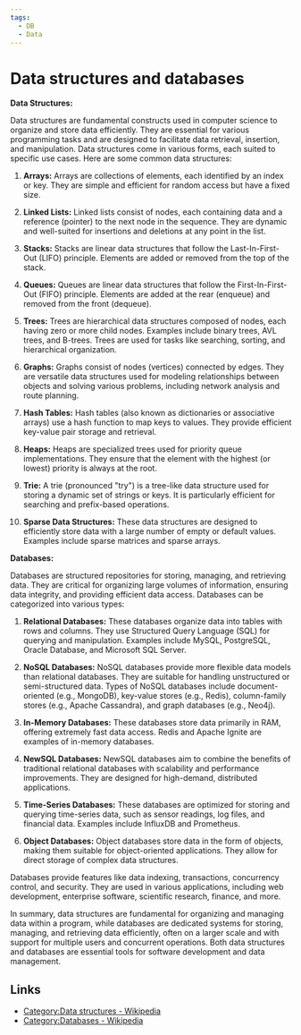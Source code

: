 ```yaml
---
tags:
  - DB
  - Data
---
```


# Data structures and databases

**Data Structures:**

Data structures are fundamental constructs used in computer science to organize and store data efficiently. They are essential for various programming tasks and are designed to facilitate data retrieval, insertion, and manipulation. Data structures come in various forms, each suited to specific use cases. Here are some common data structures:

1. **Arrays:** Arrays are collections of elements, each identified by an index or key. They are simple and efficient for random access but have a fixed size.

2. **Linked Lists:** Linked lists consist of nodes, each containing data and a reference (pointer) to the next node in the sequence. They are dynamic and well-suited for insertions and deletions at any point in the list.

3. **Stacks:** Stacks are linear data structures that follow the Last-In-First-Out (LIFO) principle. Elements are added or removed from the top of the stack.

4. **Queues:** Queues are linear data structures that follow the First-In-First-Out (FIFO) principle. Elements are added at the rear (enqueue) and removed from the front (dequeue).

5. **Trees:** Trees are hierarchical data structures composed of nodes, each having zero or more child nodes. Examples include binary trees, AVL trees, and B-trees. Trees are used for tasks like searching, sorting, and hierarchical organization.

6. **Graphs:** Graphs consist of nodes (vertices) connected by edges. They are versatile data structures used for modeling relationships between objects and solving various problems, including network analysis and route planning.

7. **Hash Tables:** Hash tables (also known as dictionaries or associative arrays) use a hash function to map keys to values. They provide efficient key-value pair storage and retrieval.

8. **Heaps:** Heaps are specialized trees used for priority queue implementations. They ensure that the element with the highest (or lowest) priority is always at the root.

9. **Trie:** A trie (pronounced "try") is a tree-like data structure used for storing a dynamic set of strings or keys. It is particularly efficient for searching and prefix-based operations.

10. **Sparse Data Structures:** These data structures are designed to efficiently store data with a large number of empty or default values. Examples include sparse matrices and sparse arrays.

**Databases:**

Databases are structured repositories for storing, managing, and retrieving data. They are critical for organizing large volumes of information, ensuring data integrity, and providing efficient data access. Databases can be categorized into various types:

1. **Relational Databases:** These databases organize data into tables with rows and columns. They use Structured Query Language (SQL) for querying and manipulation. Examples include MySQL, PostgreSQL, Oracle Database, and Microsoft SQL Server.

2. **NoSQL Databases:** NoSQL databases provide more flexible data models than relational databases. They are suitable for handling unstructured or semi-structured data. Types of NoSQL databases include document-oriented (e.g., MongoDB), key-value stores (e.g., Redis), column-family stores (e.g., Apache Cassandra), and graph databases (e.g., Neo4j).

3. **In-Memory Databases:** These databases store data primarily in RAM, offering extremely fast data access. Redis and Apache Ignite are examples of in-memory databases.

4. **NewSQL Databases:** NewSQL databases aim to combine the benefits of traditional relational databases with scalability and performance improvements. They are designed for high-demand, distributed applications.

5. **Time-Series Databases:** These databases are optimized for storing and querying time-series data, such as sensor readings, log files, and financial data. Examples include InfluxDB and Prometheus.

6. **Object Databases:** Object databases store data in the form of objects, making them suitable for object-oriented applications. They allow for direct storage of complex data structures.

Databases provide features like data indexing, transactions, concurrency control, and security. They are used in various applications, including web development, enterprise software, scientific research, finance, and more.

In summary, data structures are fundamental for organizing and managing data within a program, while databases are dedicated systems for storing, managing, and retrieving data efficiently, often on a larger scale and with support for multiple users and concurrent operations. Both data structures and databases are essential tools for software development and data management.

## Links

- [Category:Data structures - Wikipedia](https://en.wikipedia.org/wiki/Category:Data_structures)
- [Category:Databases - Wikipedia](https://en.wikipedia.org/wiki/Category:Databases)
